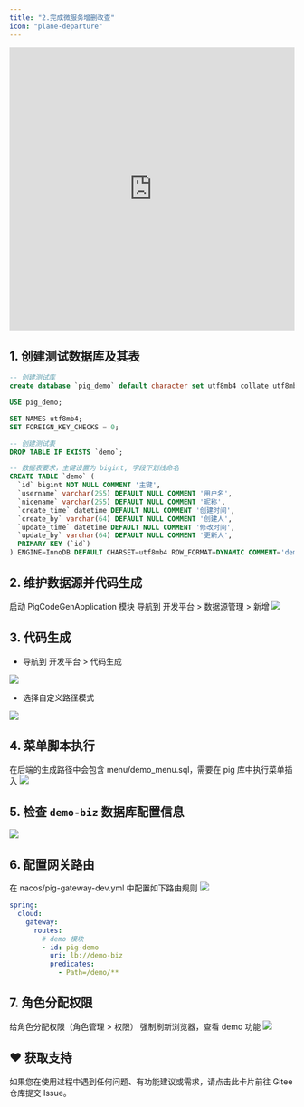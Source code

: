 ```yaml
---
title: "2.完成微服务增删改查"
icon: "plane-departure"
---
```


<iframe
  width="100%"
  height="500"
  src="https://player.bilibili.com/player.html?bvid=BV12t411B7e9&p=3&page=3&autoplay=0"
  title="微服务增删改查教程"
  frameborder="0"
  allow="accelerometer; autoplay; clipboard-write; encrypted-media; gyroscope; picture-in-picture"
  allowfullscreen
></iframe>

## 1. 创建测试数据库及其表

```sql
-- 创建测试库
create database `pig_demo` default character set utf8mb4 collate utf8mb4_general_ci;

USE pig_demo;

SET NAMES utf8mb4;
SET FOREIGN_KEY_CHECKS = 0;

-- 创建测试表
DROP TABLE IF EXISTS `demo`;

-- 数据表要求，主键设置为 bigint, 字段下划线命名
CREATE TABLE `demo` (
  `id` bigint NOT NULL COMMENT '主键',
  `username` varchar(255) DEFAULT NULL COMMENT '用户名',
  `nicename` varchar(255) DEFAULT NULL COMMENT '昵称',
  `create_time` datetime DEFAULT NULL COMMENT '创建时间',
  `create_by` varchar(64) DEFAULT NULL COMMENT '创建人',
  `update_time` datetime DEFAULT NULL COMMENT '修改时间',
  `update_by` varchar(64) DEFAULT NULL COMMENT '更新人',
  PRIMARY KEY (`id`)
) ENGINE=InnoDB DEFAULT CHARSET=utf8mb4 ROW_FORMAT=DYNAMIC COMMENT='demo 表';
```

## 2. 维护数据源并代码生成

<Steps>
  <Step title="启动代码生成模块">
    启动 PigCodeGenApplication 模块
  </Step>
  <Step title="添加数据源">
    导航到 开发平台 > 数据源管理 > 新增
  </Step>
</Steps>

<Frame caption="数据源管理界面">
  <img src="/images/microservice-crud/datasource.png" />
</Frame>

## 3. 代码生成

- 导航到 开发平台 > 代码生成

<Frame caption="代码生成界面">
  <img src="/images/microservice-crud/code-gen.png" />
</Frame>

- 选择自定义路径模式

<Frame caption="自定义路径模式">
  <img src="/images/microservice-crud/custom-path.png" />
</Frame>

## 4. 菜单脚本执行

<Note>
  在后端的生成路径中会包含 menu/demo_menu.sql，需要在 pig 库中执行菜单插入
</Note>

<Frame caption="菜单脚本位置">
  <img src="/images/microservice-crud/menu-script.png" />
</Frame>

## 5. 检查 `demo-biz` 数据库配置信息

<Frame caption="数据库配置信息">
  <img src="/images/microservice-crud/db-config.png" />
</Frame>

## 6. 配置网关路由

<Warning>
  在 nacos/pig-gateway-dev.yml 中配置如下路由规则
</Warning>

<Frame caption="配置网关路由">
  <img src="/images/microservice-crud/gateway-route.png" />
</Frame>

```yaml
spring:
  cloud:
    gateway:
      routes:
        # demo 模块
        - id: pig-demo
          uri: lb://demo-biz
          predicates:
            - Path=/demo/**
```

## 7. 角色分配权限

<Steps>
  <Step title="分配权限">
    给角色分配权限（角色管理 > 权限）
  </Step>
  <Step title="刷新浏览器">
    强制刷新浏览器，查看 demo 功能
  </Step>
</Steps>

<Frame caption="角色权限分配">
  <img src="/images/microservice-crud/role-permission.png" />
</Frame>

## ♥️ 获取支持
<Card title="遇到问题？" horizontal icon="link" href="https://gitee.com/log4j/pig/issues">
  如果您在使用过程中遇到任何问题、有功能建议或需求，请点击此卡片前往 Gitee 仓库提交 Issue。
</Card>
